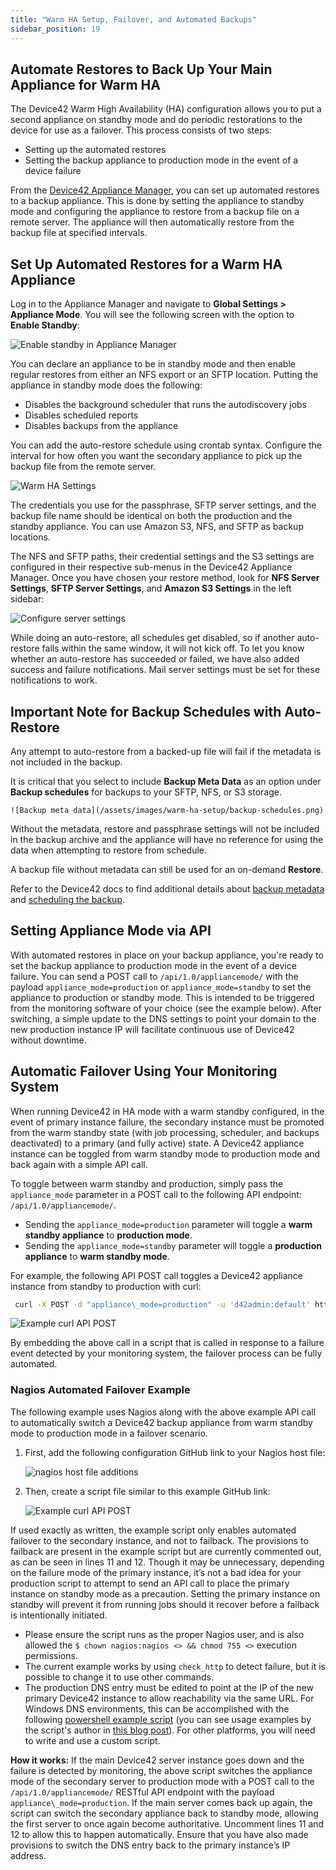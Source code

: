 ```yaml
---
title: "Warm HA Setup, Failover, and Automated Backups"
sidebar_position: 19
---
```


## Automate Restores to Back Up Your Main Appliance for Warm HA

The Device42 Warm High Availability (HA) configuration allows you to put a second appliance on standby mode and do periodic restorations to the device for use as a failover. This process consists of two steps:

- Setting up the automated restores
- Setting the backup appliance to production mode in the event of a device failure

From the [Device42 Appliance Manager](device42-appliance-manager-login.mdx), you can set up automated restores to a backup appliance. This is done by setting the appliance to standby mode and configuring the appliance to restore from a backup file on a remote server. The appliance will then automatically restore from the backup file at specified intervals.

## Set Up Automated Restores for a Warm HA Appliance

Log in to the Appliance Manager and navigate to **Global Settings > Appliance Mode**. You will see the following screen with the option to **Enable Standby**:

![Enable standby in Appliance Manager](/assets/images/warm-ha-setup/enable-standby.png)

You can declare an appliance to be in standby mode and then enable regular restores from either an NFS export or an SFTP location. Putting the appliance in standby mode does the following:

- Disables the background scheduler that runs the autodiscovery jobs
- Disables scheduled reports
- Disables backups from the appliance

You can add the auto-restore schedule using crontab syntax. Configure the interval for how often you want the secondary appliance to pick up the backup file from the remote server. 

![Warm HA Settings](/assets/images/warm-ha-setup/set-up-restore.png)

The credentials you use for the passphrase, SFTP server settings, and the backup file name should be identical on both the production and the standby appliance. You can use Amazon S3, NFS, and SFTP as backup locations.

The NFS and SFTP paths, their credential settings and the S3 settings are configured in their respective sub-menus in the Device42 Appliance Manager. Once you have chosen your restore method, look for **NFS Server Settings**, **SFTP Server Settings**, and **Amazon S3 Settings** in the left sidebar:

![Configure server settings](/assets/images/warm-ha-setup/server-settings.png)

While doing an auto-restore, all schedules get disabled, so if another auto-restore falls within the same window, it will not kick off. To let you know whether an auto-restore has succeeded or failed, we have also added success and failure notifications. Mail server settings must be set for these notifications to work.

## Important Note for Backup Schedules with Auto-Restore

Any attempt to auto-restore from a backed-up file will fail if the metadata is not included in the backup.

It is critical that you select to include **Backup Meta Data** as an option under **Backup schedules** for backups to your SFTP, NFS, or S3 storage.

    ![Backup meta data](/assets/images/warm-ha-setup/backup-schedules.png)

Without the metadata, restore and passphrase settings will not be included in the backup archive and the appliance will have no reference for using the data when attempting to restore from schedule.

A backup file without metadata can still be used for an on-demand **Restore**.

Refer to the Device42 docs to find additional details about [backup metadata](administration/appliance-manager/setting-up-backup-device42-appliance-manager.mdx#backing-up-metadata) and [scheduling the backup](administration/appliance-manager/setting-up-backup-device42-appliance-manager.mdx#scheduling-the-backup).

## Setting Appliance Mode via API

With automated restores in place on your backup appliance, you're ready to set the backup appliance to production mode in the event of a device failure. You can send a POST call to `/api/1.0/appliancemode/` with the payload `appliance_mode=production` or `appliance_mode=standby` to set the appliance to production or standby mode. This is intended to be triggered from the monitoring software of your choice (see the example below). After switching, a simple update to the DNS settings to point your domain to the new production instance IP will facilitate continuous use of Device42 without downtime.

## Automatic Failover Using Your Monitoring System 

When running Device42 in HA mode with a warm standby configured, in the event of primary instance failure, the secondary instance must be promoted from the warm standby state (with job processing, scheduler, and backups deactivated) to a primary (and fully active) state. A Device42 appliance instance can be toggled from warm standby mode to production mode and back again with a simple API call.

To toggle between warm standby and production, simply pass the `appliance_mode` parameter in a POST call to the following API endpoint: `/api/1.0/appliancemode/`.

- Sending the `appliance_mode=production` parameter will toggle a **warm standby appliance** to **production mode**.
- Sending the `appliance_mode=standby` parameter will toggle a **production appliance** to **warm standby mode**.

For example, the following API POST call toggles a Device42 appliance instance from standby to production with curl: 

```bash
 curl -X POST -d "appliance\_mode=production" -u 'd42admin:default' https://Device42Instance:4343/api/1.0/appliancemode/ --insecure
```

![Example curl API POST](/assets/images/failover_API_call_curl.PNG)

By embedding the above call in a script that is called in response to a failure event detected by your monitoring system, the failover process can be fully automated.

### Nagios Automated Failover Example

The following example uses Nagios along with the above example API call to automatically switch a Device42 backup appliance from warm standby mode to production mode in a failover scenario.

1. First, add the following configuration GitHub link to your Nagios host file: 

    ![nagios host file additions](/assets/images/automated_failover-Nagios_host_file.PNG)

2. Then, create a script file similar to this example GitHub link: 
 
    ![Example curl API POST](/assets/images/nagios_automated_failover_script.PNG)

If used exactly as written, the example script only enables automated failover to the secondary instance, and not to failback. The provisions to failback are present in the example script but are currently commented out, as can be seen in lines 11 and 12. Though it may be unnecessary, depending on the failure mode of the primary instance, it’s not a bad idea for your production script to attempt to send an API call to place the primary instance on standby mode as a precaution. Setting the primary instance on standby will prevent it from running jobs should it recover before a failback is intentionally initiated.

- Please ensure the script runs as the proper Nagios user, and is also allowed the `$ chown nagios:nagios <> && chmod 755 <>` execution permissions.
- The current example works by using `check_http` to detect failure, but it is possible to change it to use other commands.
- The production DNS entry must be edited to point at the IP of the new primary Device42 instance to allow reachability via the same URL. For Windows DNS environments, this can be accomplished with the following [powershell example script](https://gallery.technet.microsoft.com/scriptcenter/Update-DNS-records-with-da10910d%5C) (you can see usage examples by the script's author in [this blog post](https://discoposse.com/2013/04/14/updating-same-as-parent-folder-records-with-dnscmd-and-powershell/)). For other platforms, you will need to write and use a custom script.

**How it works:** If the main Device42 server instance goes down and the failure is detected by monitoring, the above script switches the appliance mode of the secondary server to production mode with a POST call to the `/api/1.0/appliancemode/` RESTful API endpoint with the payload `appliance\_mode=production`. If the main server comes back up again, the script can switch the secondary appliance back to standby mode, allowing the first server to once again become authoritative. Uncomment lines 11 and 12 to allow this to happen automatically. Ensure that you have also made provisions to switch the DNS entry back to the primary instance’s IP address.
